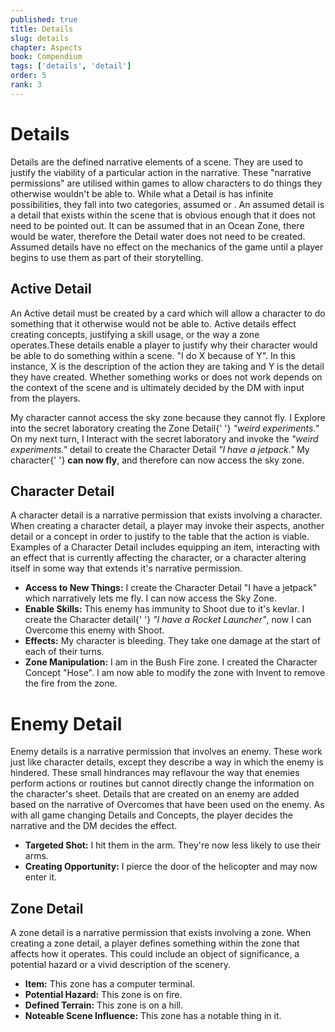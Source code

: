 ```yaml
---
published: true
title: Details
slug: details
chapter: Aspects
book: Compendium
tags: ['details', 'detail']
order: 5
rank: 3
---
```



# Details

Details are the defined narrative elements of a scene. They are used to justify the viability of a particular action in the narrative. These "narrative permissions" are utilised within games to allow characters to do things they otherwise wouldn't be able to. While what a Detail is has infinite possibilities, they fall into two categories, assumed or <InlineDefine term='active'/>. An assumed detail is a detail that exists within the scene that is obvious enough that it does not need to be pointed out. It can be assumed that in an Ocean Zone, there would be water, therefore the Detail water does not need to be created. Assumed details have no effect on the mechanics of the game until a player begins to use them as part of their storytelling.

## Active Detail

An Active detail must be created by a card which will allow a character to do something that it otherwise would not be able to. Active details effect creating concepts, justifying a skill usage, or the way a zone operates.These details enable a player to justify why their character would be able to do something within a scene. "I do X because of Y". In this instance, X is the description of the action they are taking and Y is the detail they have created. Whether something works or does not work depends on the context of the scene and is ultimately decided by the DM with input from the players.

<Callout emoji="✨" heading="Details In Practise Example">
    My character cannot access the sky zone because they cannot fly. I Explore
    into the secret laboratory creating the Zone Detail{' '}
    <em>"weird experiments."</em> On my next turn, I Interact with the secret
    laboratory and invoke the <em>"weird experiments."</em> detail to create the
    Character Detail <em>"I have a jetpack."</em> My character{' '}
    <strong>can now fly</strong>, and therefore can now access the sky zone.
</Callout>

## Character Detail

A character detail is a narrative permission that exists involving a character. When creating a character detail, a player may invoke their aspects, another detail or a concept in order to justify to the table that the action is viable. Examples of a Character Detail includes equipping an item, interacting with an effect that is currently affecting the character, or a character altering itself in some way that extends it's narrative permission.

<Callout emoji="✨" heading="Example of Character Detail Effects">
    <ul>
        <li>
            <strong>Access to New Things:</strong> I create the Character Detail
            "I have a jetpack" which narratively lets me fly. I can now access
            the Sky Zone.
        </li>
        <li>
            <strong>Enable Skills:</strong> This enemy has immunity to Shoot due
            to it's kevlar. I create the Character detail{' '}
            <em>"I have a Rocket Launcher"</em>, now I can Overcome this enemy
            with Shoot.
        </li>
        <li>
            <strong>Effects:</strong> My character is bleeding. They take one
            damage at the start of each of their turns.
        </li>
        <li>
            <strong>Zone Manipulation:</strong> I am in the Bush Fire zone. I
            created the Character Concept "Hose". I am now able to modify the
            zone with Invent to remove the fire from the zone.
        </li>
    </ul>
</Callout>

# Enemy Detail

Enemy details is a narrative permission that involves an enemy. These work just like character details, except they describe a way in which the enemy is hindered. These small hindrances may reflavour the way that enemies perform actions or routines but cannot directly change the information on the character's sheet. Details that are created on an enemy are added based on the narrative of Overcomes that have been used on the enemy. As with all game changing Details and Concepts, the player decides the narrative and the DM decides the effect.

<Callout emoji="✨" heading="Example of Enemy Detail Effects">
    <ul>
        <li>
            <strong>Targeted Shot:</strong> I hit them in the arm. They're now
            less likely to use their arms.
        </li>
        <li>
            <strong>Creating Opportunity:</strong> I pierce the door of the
            helicopter and may now enter it.
        </li>
    </ul>
</Callout>

## Zone Detail

A zone detail is a narrative permission that exists involving a zone. When creating a zone detail, a player defines something within the zone that affects how it operates. This could include an object of significance, a potential hazard or a vivid description of the scenery.

<Callout emoji="✨" heading="Examples of Zone Details">
    <ul>
        <li>
            <strong>Item:</strong> This zone has a computer terminal.
        </li>
        <li>
            <strong>Potential Hazard:</strong> This zone is on fire.
        </li>
        <li>
            <strong>Defined Terrain:</strong> This zone is on a hill.
        </li>
        <li>
            <strong>Noteable Scene Influence:</strong> This zone has a notable
            thing in it.
        </li>
    </ul>
</Callout>
